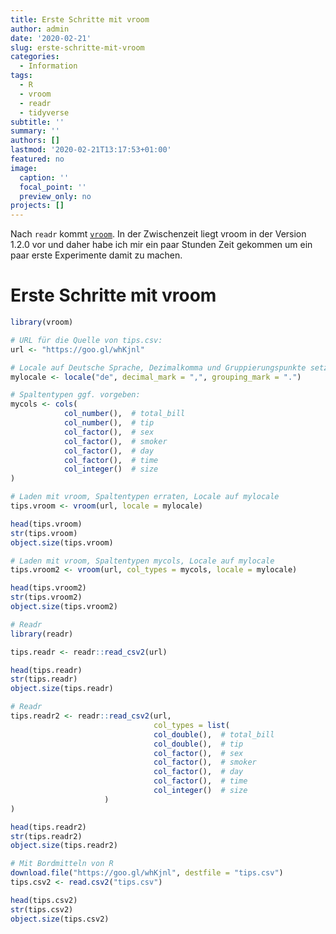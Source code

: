 ```yaml
---
title: Erste Schritte mit vroom
author: admin
date: '2020-02-21'
slug: erste-schritte-mit-vroom
categories:
  - Information
tags:
  - R
  - vroom
  - readr
  - tidyverse
subtitle: ''
summary: ''
authors: []
lastmod: '2020-02-21T13:17:53+01:00'
featured: no
image:
  caption: ''
  focal_point: ''
  preview_only: no
projects: []
---
```


Nach `readr` kommt [`vroom`](https://www.tidyverse.org/blog/2019/05/vroom-1-0-0/). In der Zwischenzeit liegt vroom in der Version 1.2.0 vor und daher habe ich mir ein paar Stunden Zeit gekommen um ein paar erste Experimente damit zu machen. 

# Erste Schritte mit vroom

```r
library(vroom)

# URL für die Quelle von tips.csv:
url <- "https://goo.gl/whKjnl"

# Locale auf Deutsche Sprache, Dezimalkomma und Gruppierungspunkte setzen
mylocale <- locale("de", decimal_mark = ",", grouping_mark = ".")

# Spaltentypen ggf. vorgeben:
mycols <- cols(
            col_number(),  # total_bill
            col_number(),  # tip
            col_factor(),  # sex
            col_factor(),  # smoker
            col_factor(),  # day
            col_factor(),  # time
            col_integer()  # size
)
```

```r
# Laden mit vroom, Spaltentypen erraten, Locale auf mylocale
tips.vroom <- vroom(url, locale = mylocale)

head(tips.vroom)
str(tips.vroom)
object.size(tips.vroom)
```

```r
# Laden mit vroom, Spaltentypen mycols, Locale auf mylocale
tips.vroom2 <- vroom(url, col_types = mycols, locale = mylocale)

head(tips.vroom2)
str(tips.vroom2)
object.size(tips.vroom2)
```

```r
# Readr
library(readr)
```

```r
tips.readr <- readr::read_csv2(url)

head(tips.readr)
str(tips.readr)
object.size(tips.readr)
```

```r

# Readr
tips.readr2 <- readr::read_csv2(url,
                                col_types = list(
                                col_double(),  # total_bill
                                col_double(),  # tip
                                col_factor(),  # sex
                                col_factor(),  # smoker
                                col_factor(),  # day
                                col_factor(),  # time
                                col_integer()  # size
                     )
)

head(tips.readr2)
str(tips.readr2)
object.size(tips.readr2)
```

```r
# Mit Bordmitteln von R
download.file("https://goo.gl/whKjnl", destfile = "tips.csv")
tips.csv2 <- read.csv2("tips.csv")
```

```r
head(tips.csv2)
str(tips.csv2)
object.size(tips.csv2)
```


